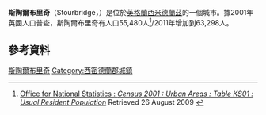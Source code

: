 {{noteTA
|1=zh-hans:斯陶尔布里奇;zh-hk:史度橋;zh-tw:斯陶爾布里奇; 
}}
{{Infobox UK place
|country = 英格蘭
|official_name= Stourbridge
|latitude= 52.4575
|longitude= -2.1479
|map_type= West Midlands
| population = 63,298
| population_ref =（[[2011年英國人口普查|2011年普查]]）<ref>{{cite web|url=http://www.lovemytown.co.uk/populations/TownsTable1.asp|title=Stourbridge population 2011|accessdate=18 December 2015|archive-url=https://web.archive.org/web/20151230093430/http://www.lovemytown.co.uk/populations/TownsTable1.asp|archive-date=2015-12-30|dead-url=yes}}</ref>
 |population_density=
|metropolitan_borough= [[Dudley_Metropolitan_Borough|Dudley]]
|metropolitan_county = [[西米德蘭茲郡|西米德蘭茲郡]]
|region= 西米德蘭茲
|constituency_westminster= [[斯陶爾布里奇_(英國國會選區)|斯陶爾布里奇]]
|post_town= STOURBRIDGE
|postcode_district = DY7 - DY9
|postcode_area= DY
|dial_code= 01384, 01562
|os_grid_reference= SO899844
|london_distance=
|static_image_name=  Foster Street, Stourbridge - geograph.org.uk - 907117.jpg|240px
|static_image_caption=  Foster Street, Stourbridge; leading towards the [[Stourbridge_Town_railway_station|railway station]]
}}
'''斯陶爾布里奇'''（Stourbridge，{{IPAc-en|ˈ|s|t|aʊər|b|r|ɪ|dʒ}}）是位於[[英格蘭|英格蘭]][[西米德蘭茲|西米德蘭茲]]的一個城市。據2001年英國人口普查，斯陶爾布里奇有人口55,480人<ref>[http://www.statistics.gov.uk/statbase/Expodata/Spreadsheets/D8271.xls Office for National Statistics : ''Census 2001 : Urban Areas : Table KS01 : Usual Resident Population''] Retrieved 26 August 2009  {{webarchive|url=https://web.archive.org/web/20070314234609/http://www.statistics.gov.uk/statbase/Expodata/Spreadsheets/D8271.xls |date=2007年3月14日 }}</ref>/2011年增加到63,298人。

==參考資料==
{{Reflist}}

{{DEFAULTSORT:Stourbridge}}
[[Category:斯陶爾布里奇|]]
[[Category:西密德蘭郡城鎮|Category:西密德蘭郡城鎮]]